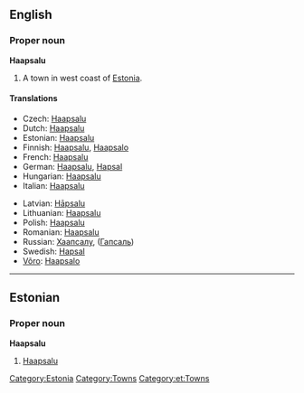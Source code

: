 {{wikipedia}}
==English==

===Proper noun===
'''Haapsalu'''

# A town in west coast of [[Estonia]].

====Translations====
{{trans-top}}
* Czech: [[#Czech|Haapsalu]]
* Dutch: [[#Dutch|Haapsalu]]
* Estonian: [[#Estonian|Haapsalu]]
* Finnish: [[#Finnish|Haapsalu]], [[Haapsalo]]
* French: [[#French|Haapsalu]]
* German: [[#German|Haapsalu]], [[Hapsal#German|Hapsal]]
* Hungarian: [[#Hungarian|Haapsalu]]
* Italian: [[#Italian|Haapsalu]]
{{trans-mid}}
* Latvian: [[Hāpsalu]]
* Lithuanian: [[#Lithuanian|Haapsalu]]
* Polish: [[#Polish|Haapsalu]]
* Romanian: [[#Romanian|Haapsalu]]
* Russian: [[Хаапсалу]], ([[Гапсаль]])
* Swedish: [[Hapsal#Swedish|Hapsal]]
* [[Võro]]: [[Haapsalo]]
{{trans-bottom}}

[[Category:Estonia]]
[[Category:Towns]]

----

==Estonian==
{{wikipedia|lang=et}}

===Proper noun===
'''Haapsalu'''

# [[#English|Haapsalu]]

[[Category:et:Towns]]